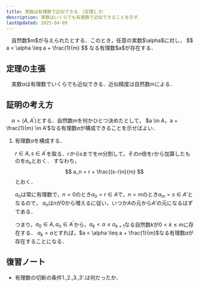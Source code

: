 ```yaml
---
title: 実数は有理数で近似できる．（定理1.5）
description: 実数はいくらでも有理数で近似できることを示す．
lastUpdated: 2025-04-09
---
```


<Card title="定理1.5">
　自然数$m$が与えられたとする．このとき，任意の実数$\alpha$に対し，
    $$
    a < \alpha \leq a + \frac{1}{m}
    $$
なる有理数$a$が存在する．
</Card>

## 定理の主張
　実数$\alpha$は有理数でいくらでも近似できる．近似精度は自然数$m$による．

## 証明の考え方
　$\alpha = \langle A, A^{\prime} \rangle$とする．自然数$m$を何かひとつ決めたとして，
$a \in A，a + \frac{1}{m} \in A'$なる有理数$a$が構成できることを示せばよい．

<Steps>

1. 有理数$a$を構成する．

    $r \in A, s \in A^{\prime}$を取る．$rからs$までを$m$分割して，その$n$倍を$r$から加算したものを$a_n$とおく．
    すなわち，
    $$
    a_n = r + \frac{(s-r)n}{m} 
    $$
    <ImageWithCaption
        src={image_01}
        alt="図1"
        width="420"
        height="210"
        figcaption="図1"
    />
    とおく．
    
    $a_n$は常に有理数で，$n=0$のとき$a_0 = r \in A$で，$n=m$のとき$a_m = s \in A'$となるので，
    $a_n$は$n$が$0$から増えるに従い，いつか$A$の元から$A'$の元になるはずである．

    つまり，$a_0 \in A, a_n \in A^{\prime}$から，$a_k < \alpha \leq a_{k+1}$なる自然数$k$が$0<k\leq m$に存在する．
    <ImageWithCaption
        src={image_02}
        alt="図2"
        width="420"
        height="210"
        figcaption="図2"
    />
    $a_{k} = a$とすれば，$a < \alpha \leq a + \frac{1}{m}$なる有理数$a$が存在することになる．
    

</Steps>

## 復習ノート
- 有理数の切断の条件1.,2.,3.,3'.は何だったか．
